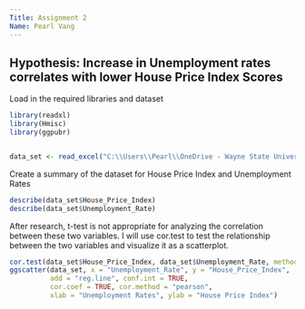 ---
Title: Assignment 2
Name: Pearl Vang
---
Hypothesis: Increase in Unemployment rates correlates with lower House Price Index Scores
---
Load in the required libraries and dataset

```{r}
library(readxl)
library(Hmisc)
library(ggpubr)


data_set <- read_excel("C:\\Users\\Pearl\\OneDrive - Wayne State University\\Documents\\Coding\\Annual_Macroeconomic_Factors.xlsx")
```

Create a summary of the dataset for House Price Index and Unemployment Rates

```{r}
describe(data_set$House_Price_Index)
describe(data_set$Unemployment_Rate)

```

After research, t-test is not appropriate for analyzing the correlation between these two variables. I will use cor.test to test the relationship between the two variables and visualize it as a scatterplot.

```{r}
cor.test(data_set$House_Price_Index, data_set$Unemployment_Rate, method=c("pearson"))
ggscatter(data_set, x = "Unemployment_Rate", y = "House_Price_Index",
          add = "reg.line", conf.int = TRUE,
          cor.coef = TRUE, cor.method = "pearson",
          xlab = "Unemployment Rates", ylab = "House Price Index")

```